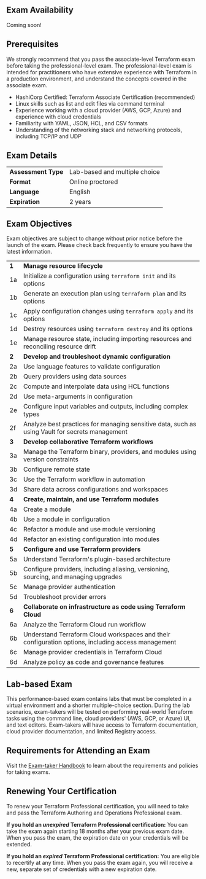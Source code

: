 <!-- Each "## Heading Two" section in this document will be used to populate an FAQ item -->

## Exam Availability

Coming soon! 

## Prerequisites

We strongly recommend that you pass the associate-level Terraform exam before taking the professional-level exam. The professional-level exam is intended for practitioners who have extensive experience with Terraform in a production environment, and understand the concepts covered in the associate exam.

- HashiCorp Certified: Terraform Associate Certification (recommended)
- Linux skills such as list and edit files via command terminal
- Experience working with a cloud provider (AWS, GCP, Azure) and experience with cloud credentials 
- Familiarity with YAML, JSON, HCL, and CSV formats
- Understanding of the networking stack and networking protocols, including TCP/IP and UDP

<ThemedImage
	lightSrc="https://www.datocms-assets.com/2885/1707512269-terraform_pro_prereq_lt.png"
	darkSrc="https://www.datocms-assets.com/2885/1707512261-terraform_pro_prereq_dt.png"
	alt="an associate badge on the left with an arrow pointing to a professional badge on the right"
	width="515"
	height="279"
/>

## Exam Details

|                     |                               |
| ------------------- | ----------------------------- |
| **Assessment Type** | Lab-based and multiple choice |
| **Format**          | Online proctored              |
| **Language**        | English                       |
| **Expiration**      | 2 years                       |

## Exam Objectives

Exam objectives are subject to change without prior notice before the launch of the exam. Please check back frequently to ensure you have the latest information.

|       |                                                                                                     |
| ----- | --------------------------------------------------------------------------------------------------- |
| **1** | **Manage resource lifecycle**                                                                   |
| 1a | Initialize a configuration using `terraform init` and its options                   |
| 1b | Generate an execution plan using `terraform plan` and its options                   |
| 1c | Apply configuration changes using `terraform apply` and its options                 |
| 1d | Destroy resources using `terraform destroy` and its options                         |
| 1e | Manage resource state, including importing resources and reconciling resource drift |
| **2** | **Develop and troubleshoot dynamic configuration**                                              |
| 2a | Use language features to validate configuration                                                |
| 2b | Query providers using data sources                                                             |
| 2c | Compute and interpolate data using HCL functions                                               |
| 2d | Use meta-arguments in configuration                                                            |
| 2e | Configure input variables and outputs, including complex types                                 |
| 2f | Analyze best practices for managing sensitive data, such as using Vault for secrets management |
| **3**  | **Develop collaborative Terraform workflows**                          |
| 3a | Manage the Terraform binary, providers, and modules using version constraints |
| 3b | Configure remote state                                                        |
| 3c | Use the Terraform workflow in automation                                      |
| 3d | Share data across configurations and workspaces                               |
| **4**  | **Create, maintain, and use Terraform modules**     |
| 4a | Create a module                                 |
| 4b | Use a module in configuration                   |
| 4c | Refactor a module and use module versioning     |
| 4d | Refactor an existing configuration into modules |
| **5**  | **Configure and use Terraform providers**                                            |
| 5a | Understand Terraform's plugin-based architecture                                     |
| 5b | Configure providers, including aliasing, versioning, sourcing, and managing upgrades |
| 5c | Manage provider authentication                                                       |
| 5d | Troubleshoot provider errors                                                         |
| **6**  | **Collaborate on infrastructure as code using Terraform Cloud**                                 |
| 6a | Analyze the Terraform Cloud run workflow                                                           |
| 6b | Understand Terraform Cloud workspaces and their configuration options, including access management |
| 6c | Manage provider credentials in Terraform Cloud                                                     |
| 6d | Analyze policy as code and governance features                                                     |

## Lab-based Exam

This performance-based exam contains labs that must be completed in a virtual environment and a shorter multiple-choice section. During the lab scenarios, exam-takers will be tested on performing real-world Terraform tasks using the command line, cloud providers' (AWS, GCP, or Azure) UI, and text editors. Exam-takers will have access to Terraform documentation, cloud provider documentation, and limited Registry access.

## Requirements for Attending an Exam

Visit the [Exam-taker Handbook](https://hashicorp-certifications.zendesk.com/hc/en-us/articles/360048211571) to learn about the requirements and policies for taking exams.

## Renewing Your Certification

To renew your Terraform Professional certification, you will need to take and pass the Terraform Authoring and Operations Professional exam.

**If you hold an _unexpired_ Terraform Professional certification:** You can take the exam again starting 18 months after your previous exam date. When you pass the exam, the expiration date on your credentials will be extended.

**If you hold an _expired_ Terraform Professional certification:** You are eligible to recertify at any time. When you pass the exam again, you will receive a new, separate set of credentials with a new expiration date.
